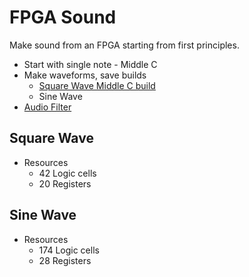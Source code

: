 = FPGA Sound =

Make sound from an FPGA starting from first principles.

* Start with single note - Middle C
* Make waveforms, save builds
** [https://github.com/douggilliland/FPGA_Sound/tree/Square-Wave-Middle-C Square Wave Middle C build]
** Sine Wave
* [https://github.com/douggilliland/FPGA_Sound/tree/main/Filter Audio Filter]

== Square Wave ==

* Resources
** 42 Logic cells
** 20 Registers

== Sine Wave ==

* Resources
** 174 Logic cells
** 28 Registers
